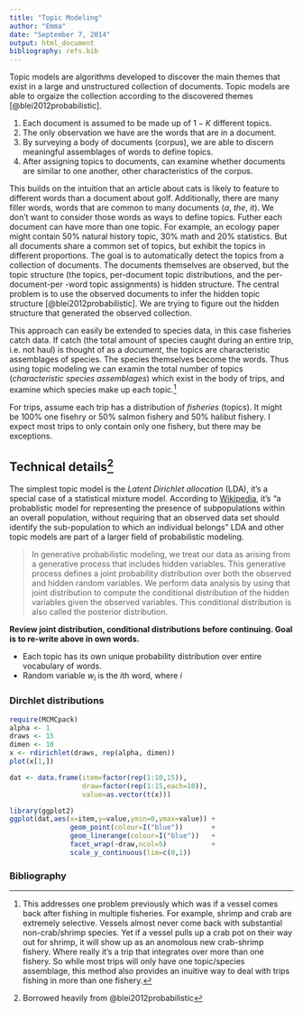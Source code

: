 ```yaml
---
title: "Topic Modeling"
author: "Emma"
date: "September 7, 2014"
output: html_document
bibliography: refs.bib
---
```


Topic models are algorithms developed to discover the main themes that exist in a large and unstructured collection of documents. Topic models are able to orgaize the collection according to the discovered themes [@blei2012probabilistic]. 

1. Each document is assumed to be made up of $1-K$ different topics. 
2. The only observation we have are the words that are in a document. 
3. By surveying a body of documents (corpus), we are able to discern meaningful assemblages of words to define topics.
4. After assigning topics to documents, can examine whether documents are similar to one another, other characteristics of the corpus. 

This builds on the intuition that an article about cats is likely to feature to different words than a document about golf. Additionally, there are many filler words, words that are common to many documents (_a_, _the_, _it_). We don't want to consider those words as ways to define topics. Futher each document can have more than one topic. For example, an ecology paper might contain 50% natural history topic, 30% math and 20% statistics. But all documents share a common set of topics, but exhibit the topics in different proportions. The goal is to automatically detect the topics from a collection of documents. The documents themselves are observed, but the topic structure (the topics, per-document topic distributions, and the per-document-per -word topic assignments) is hidden structure. The central problem is to use the observed documents to infer the hidden topic structure [@blei2012probabilistic]. We are trying to figure out the hidden structure that generated the observed collection. 

This approach can easily be extended to species data, in this case fisheries catch data. If catch (the total amount of species caught during an entire trip, i.e. not haul) is thought of as a _document_, the topics are characteristic assemblages of species. The species themselves become the words. Thus using topic modeling we can examin the total number of topics (_characteristic species assemblages_) which exist in the body of trips, and examine which species make up each topic.[^1]

For trips, assume each trip has a distribution of _fisheries_ (topics). It might be 100% one fisehry or 50% salmon fishery and 50% halibut fishery. I expect most trips to only contain only one fishery, but there may be exceptions. 

[^1]: This addresses one problem previously which was if a vessel comes back after fishing in multiple fisheries. For example, shrimp and crab are extremely selective. Vessels almost never come back with substantial non-crab/shrimp species. Yet if a vessel pulls up a crab pot on their way out for shrimp, it will show up as an anomolous new crab-shrimp fishery. Where really it's a trip that integrates over more than one fishery. So while most trips will only have one topic/species assemblage, this method also provides an inuitive way to deal with trips fishing in more than one fishery. 

## Technical details[^2]
The simplest topic model is the _Latent Dirichlet allocation_ (LDA), it's a special case of a statistical mixture model. According to [Wikipedia](http://en.wikipedia.org/wiki/Mixture_model), it's "a probablistic model for representing the presence of subpopulations within an overall population, without requiring that an observed data set should identify the sub-population to which an individual belongs" LDA and other topic models are part of a larger field of probabilistic modeling. 

> In generative probabilistic modeling, we treat our data as arising from a generative process that includes hidden variables. This generative process defines a joint probability distribution over both the observed and hidden random variables. We perform data analysis by using that joint distribution to compute the conditional distribution of the hidden variables given the observed variables. This conditional distribution is also called the posterior distribution.

**Review joint distribution, conditional distributions before continuing. Goal is to re-write above in own words.**


+ Each topic has its own unique probability distribution over entire vocabulary of words. 
+ Random variable $w_i$ is the $i$th word, where $i$

### Dirchlet distributions

```r
require(MCMCpack)
alpha <- 1
draws <- 15
dimen <- 10
x <- rdirichlet(draws, rep(alpha, dimen))
plot(x[1,])

dat <- data.frame(item=factor(rep(1:10,15)), 
                  draw=factor(rep(1:15,each=10)), 
                  value=as.vector(t(x)))

library(ggplot2)
ggplot(dat,aes(x=item,y=value,ymin=0,ymax=value)) + 
               geom_point(colour=I("blue"))       + 
               geom_linerange(colour=I("blue"))   + 
               facet_wrap(~draw,ncol=5)           + 
               scale_y_continuous(lim=c(0,1))
```

[^2]: Borrowed heavily from @blei2012probabilistic

### Bibliography